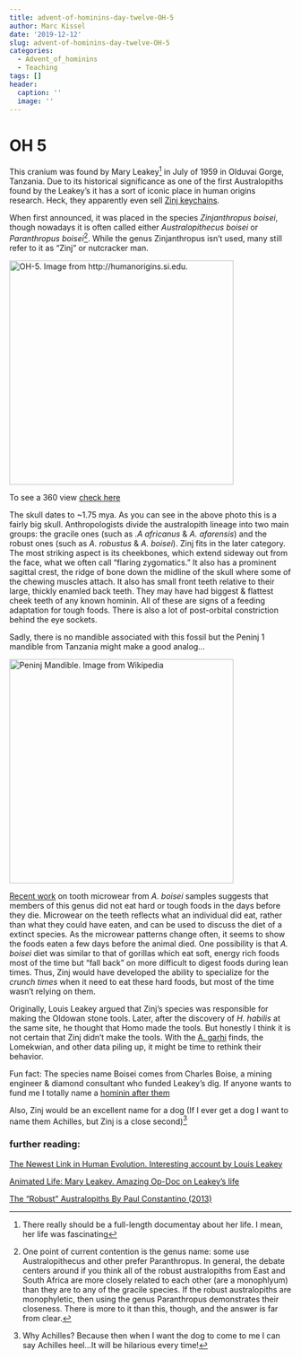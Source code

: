 ```yaml
---
title: advent-of-hominins-day-twelve-OH-5
author: Marc Kissel
date: '2019-12-12'
slug: advent-of-hominins-day-twelve-OH-5
categories:
  - Advent_of_hominins
  - Teaching
tags: []
header:
  caption: ''
  image: ''
---
```


# OH 5



This cranium was found by Mary Leakey^[There really should be a full-length documentay about her life. I mean, her life was fascinating] in July of 1959 in Olduvai Gorge, Tanzania. Due to its historical significance as one of the first Australopiths found by the Leakey's it has a sort of iconic place in human origins research. Heck, they apparently even sell [Zinj keychains](https://leakeyfoundation.org/product/handmade-zinj-keychain/).

When first announced, it was placed in the species *Zinjanthropus boisei*, though nowadays it is often called either *Australopithecus boisei* or  *Paranthropus boisei*^[One point of current contention is the genus name: some use Australopithecus and other prefer Paranthropus. In general, the debate centers around if you think all of the robust australopiths from East and South Africa are more closely related to each other (are a monophlyum) than they are to any of the gracile species. If the robust australopiths are monophyletic, then using the genus Paranthropus demonstrates their closeness. There is more to it than this, though, and the answer is far from clear.]. While the genus Zinjanthropus isn't used, many still refer to it as "Zinj" or nutcracker man. 


<img src="/img/boisei_OH5_skull_CC_rt_3qtr_sq.jpg" title ="OH-5. Image from http://humanorigins.si.edu." width = "400" height = "400" >

To see a 360 view [check here](https://www.dlt.ncssm.edu/tiger/360views/Hominid_Skull-Australopithecus_boisei_OH5-without_jaw_1200x900/index.html)

The skull dates to ~1.75 mya. As you can see in the above photo this is a fairly big skull. Anthropologists divide the australopith lineage into two main groups: the gracile ones (such as *.A africanus*  & *A. afarensis*) and the robust ones (such as *A. robustus* & *A. boisei*). Zinj fits in the later category. The most striking aspect is its cheekbones, which extend  sideway out from the face, what we often call "flaring zygomatics." It also has a prominent sagittal crest, the ridge of bone down the midline of the skull where some of the chewing muscles attach. It also  has small front teeth relative to their large, thickly enamled back teeth. They may have had biggest & flattest cheek teeth of any known hominin. 
All of these  are signs of a feeding adaptation for tough foods. There is also a lot of post-orbital constriction behind the eye sockets. 


Sadly, there is no mandible associated with this fossil but the Peninj 1 mandible from Tanzania might make a good analog…

<img src="/img/Peninj_1.jpg" title =" Peninj Mandible. Image from Wikipedia" width = "400" height = "400" >


[Recent work](https://journals.plos.org/plosone/article?id=10.1371/journal.pone.0002044) on tooth microwear from *A. boisei* samples suggests that members of this genus did not eat hard or tough foods in the days before they die. Microwear on the teeth reflects what an individual did eat, rather than what they could have eaten, and can be used to discuss the diet of a extinct species. As the microwear patterns change often, it seems to show the foods eaten a few days before the animal died. 
One possibility is that *A. boisei*  diet was similar to that of gorillas which eat soft, energy rich foods most of the time but "fall back” on more difficult to digest foods during lean times. Thus, Zinj would have developed the ability to specialize for the *crunch times* when it need to eat these hard foods, but most of the time wasn’t relying on them.

Originally, Louis Leakey argued that Zinj's species was responsible for making the Oldowan stone tools. Later, after the discovery of *H. habilis* at the same site, he thought that Homo made the tools. But honestly I think it is not certain that Zinj didn’t make the tools. With the [A. garhi](https://marckissel.netlify.com/post/advent-of-hominins-day-ten-ara-vp-12-130/) finds, the Lomekwian, and other data piling up, it might be time to rethink their behavior.

Fun fact: The species name Boisei comes from Charles Boise, a mining engineer & diamond consultant who funded Leakey's dig. If anyone wants to fund me I totally name a [hominin after them](https://us.v-cdn.net/5021879/uploads/editor/fu/g9yq37hpdrnp.jpeg)

Also, Zinj would be an excellent name for a dog (If I ever get a dog  I want to name them Achilles, but Zinj is a close second)^[Why Achilles? Because then when I want the dog to come to me I can say Achilles heel…It will be hilarious every time!] 


### further reading:

[The Newest Link in Human Evolution. Interesting account by Louis Leakey](https://www.journals.uchicago.edu/doi/10.1086/200077)

[Animated Life: Mary Leakey. Amazing Op-Doc on Leakey's life](https://www.nytimes.com/video/opinion/100000004050688/animated-life-mary-leakey.html)

[The "Robust" Australopiths By Paul Constantino (2013) ](https://www.nature.com/scitable/knowledge/library/the-robust-australopiths-84076648/)